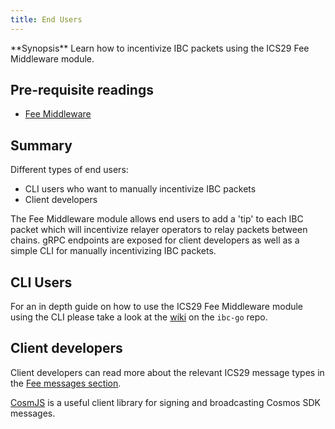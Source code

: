 ```yaml
---
title: End Users
---
```


<Note>
**Synopsis**
Learn how to incentivize IBC packets using the ICS29 Fee Middleware module.
</Note>

## Pre-requisite readings

* [Fee Middleware](/docs/ibc/v7.8.x/middleware/ics29-fee/overview)

## Summary

Different types of end users:

* CLI users who want to manually incentivize IBC packets
* Client developers

The Fee Middleware module allows end users to add a 'tip' to each IBC packet which will incentivize relayer operators to relay packets between chains. gRPC endpoints are exposed for client developers as well as a simple CLI for manually incentivizing IBC packets.

## CLI Users

For an in depth guide on how to use the ICS29 Fee Middleware module using the CLI please take a look at the [wiki](https://github.com/cosmos/ibc-go/wiki/Fee-enabled-fungible-token-transfers#asynchronous-incentivization-of-a-fungible-token-transfer) on the `ibc-go` repo.

## Client developers

Client developers can read more about the relevant ICS29 message types in the [Fee messages section](/docs/ibc/v7.8.x/middleware/ics29-fee/msgs).

[CosmJS](https://github.com/cosmos/cosmjs) is a useful client library for signing and broadcasting Cosmos SDK messages.
